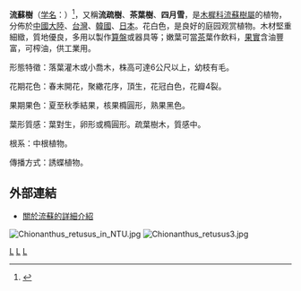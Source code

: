 {{other uses list|分布於東亞的樹種|衣物、布料上的穗狀裝飾|流蘇 (裝飾)}}
{{ctm}}
{{Speciesbox 
| genus = Chionanthus
| species = retusus
| authority = Lindley & Paxton
| image = Nanjamonja.JPG
| image_caption = 流蘇的花，摄於日本东京
}}
'''流蘇樹'''（[[学名|学名]]：''{{lang|la|Chionanthus retusus Lindl. & Paxton var. serrulatus ([[早田文藏|Hayata]]) Koidz.}}''）<ref>{{Cite book|title=臺灣原生植物圖鑑|last=|first=|publisher=內政部建築研究所|year=2010年12月|isbn=978-986-02-5433-4|location=臺北縣|pages=pp216、217}}</ref>，又稱'''流疏樹'''、'''茶葉樹'''、'''四月雪'''，是[[木樨科|木樨科]][[流蘇樹屬|流蘇樹屬]]的植物，分佈於[[中國大陸|中國大陸]]、[[台灣|台灣]]、[[韓國|韓國]]、[[日本|日本]]。花白色，是良好的庭园观赏植物。木材堅重細緻，質地優良，多用以製作[[算盤|算盤]]或器具等；嫩葉可當[[茶|茶]]葉作飲料，[[果實|果實]]含油豐富，可榨油，供工業用。

形態特徵：落葉灌木或小喬木，株高可達6公尺以上，幼枝有毛。

花期花色：春末開花，聚繖花序，頂生，花冠白色，花瓣4裂。

果期果色：夏至秋季結果，核果橢圓形，熟果黑色。

葉形質感：葉對生，卵形或橢圓形。疏葉樹木，質感中。

根系：中根植物。

傳播方式：誘蝶植物。

==外部連結==
*[http://digiarch.sinica.edu.tw/content.jsp?option_id=2442&index_info_id=1361 關於流蘇的詳細介紹] {{Wayback|url=http://digiarch.sinica.edu.tw/content.jsp?option_id=2442&index_info_id=1361 |date=20120120144903 }}

[[File:Chionanthus_retusus_in_NTU.jpg|thumb]]
[[File:Chionanthus_retusus3.jpg|thumb]]
{{Taxonbar|from=Q1073191}}

[[Category:藥用植物|L]]
[[Category:花|L]]
[[Category:流苏树属|L]]